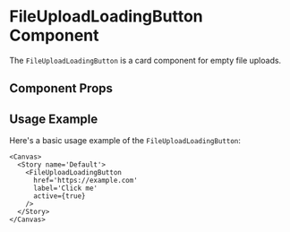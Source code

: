 

<Meta of={FileUploadLoadingButton} />

# FileUploadLoadingButton Component

The `FileUploadLoadingButton` is a card component for empty file uploads.

## Component Props

<Canvas of={FileUploadLoadingButton.LoadingButtonWithCreateActionAndPending} />

<Controls />

## Usage Example

Here's a basic usage example of the `FileUploadLoadingButton`:

```tsx
<Canvas>
  <Story name='Default'>
    <FileUploadLoadingButton
      href='https://example.com'
      label='Click me'
      active={true}
    />
  </Story>
</Canvas>
```
